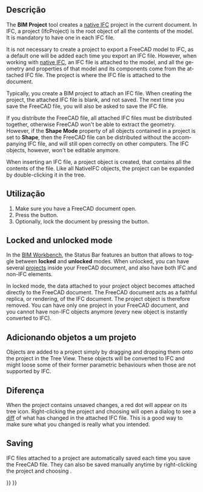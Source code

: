 <languages/>

<div lang="en" dir="ltr" class="mw-content-ltr">
{{Docnav
|[[BIM_Sketch|Sketch]]
|[[Arch_Site|Site]]
|[[BIM_Workbench|BIM]]
|IconL=BIM_Sketch.svg
|IconR=Arch_Site.svg
|IconC=Workbench_BIM.svg
}}
</div>

<div lang="en" dir="ltr" class="mw-content-ltr">
{{GuiCommand
|Name=BIM Project
|MenuLocation=3D/BIM → Project
|Workbenches=[[BIM_Workbench|BIM]]
|Shortcut=
|SeeAlso=
}}
</div>

<span id="Description"></span>
==Descrição==

<div lang="en" dir="ltr" class="mw-content-ltr">
The '''BIM Project''' tool creates a [[Native_IFC|native IFC]] project in the current document. In IFC, a project (IfcProject) is the root object of all the contents of the model. It is mandatory to have one in each IFC file.
</div>

<div lang="en" dir="ltr" class="mw-content-ltr">
It is not necessary to create a project to export a FreeCAD model to IFC, as a default one will be added each time you export an IFC file. However, when working with [[Native_IFC|native IFC]], an IFC file is attached to the model, and all the geometry and properties of that model and its components come from the attached IFC file. The project is where the IFC file is attached to the document.
</div>

<div lang="en" dir="ltr" class="mw-content-ltr">
Typically, you create a BIM project to attach an IFC file. When creating the project, the attached IFC file is blank, and not saved. The next time you save the FreeCAD file, you will also be asked to save the IFC file.
</div>

<div lang="en" dir="ltr" class="mw-content-ltr">
If you distribute the FreeCAD file, all attached IFC files must be distributed together, otherwise FreeCAD won't be able to extract the geometry. However, if the '''Shape Mode''' property of all objects contained in a project is set to '''Shape''', then the FreeCAD file can be distributed without the accompanying IFC file, and will still open correctly on other computers. The IFC objects, however, won't be editable anymore.
</div>

<div lang="en" dir="ltr" class="mw-content-ltr">
When inserting an IFC file, a project object is created, that contains all the contents of the file. Like all NativeIFC objects, the project can be expanded by double-clicking it in the tree.
</div>

<span id="Usage"></span>
==Utilização==

<div lang="en" dir="ltr" class="mw-content-ltr">
# Make sure you have a FreeCAD document open.
# Press the {{Button|[[Image:BIM_Project.svg|16px]] [[BIM_Project|Project]]}} button.
# Optionally, lock the document by pressing the {{Button|[[Image:IFC.svg|16px]] [[NativeIFC#Locked_and_unlocked_modes|IFC Lock]]}} button.
</div>

<div lang="en" dir="ltr" class="mw-content-ltr">
==Locked and unlocked mode==
</div>

<div lang="en" dir="ltr" class="mw-content-ltr">
In the [[BIM_Workbench|BIM Workbench]], the Status Bar features an {{Button|[[Image:IFC.svg|16px]] [[NativeIFC#Locked_and_unlocked_modes|IFC Lock]]}} button that allows to toggle between '''locked''' and '''unlocked''' modes. When unlocked, you can have several [[BIM_Project|projects]] inside your FreeCAD document, and also have both IFC and non-IFC elements.
</div>

<div lang="en" dir="ltr" class="mw-content-ltr">
In locked mode, the data attached to your project object becomes attached directly to the FreeCAD document. The FreeCAD document acts as a faithful replica, or rendering, of the IFC document. The project object is therefore removed. You can have only one project in your FreeCAD document, and you cannot have non-IFC objects anymore (every new object is instantly converted to IFC).
</div>

<span id="Adding_objects_to_a_project"></span>
==Adicionando objetos a um projeto==

<div lang="en" dir="ltr" class="mw-content-ltr">
Objects are added to a project simply by dragging and dropping them onto the project in the Tree View. These objects will be converted to IFC and might loose some of their former parametric behaviours when those are not supported by IFC.
</div>

<span id="Diff"></span>
==Diferença==

<div lang="en" dir="ltr" class="mw-content-ltr">
When the project contains unsaved changes, a red dot will appear on its tree icon. Right-clicking the project and choosing {{MenuCommand|IFC → View Diff}} will open a dialog to see a [https://en.wikipedia.org/wiki/Diff diff] of what has changed in the attached IFC file. This is a good way to make sure what you changed is really what you intended.
</div>

<div lang="en" dir="ltr" class="mw-content-ltr">
==Saving==
</div>

<div lang="en" dir="ltr" class="mw-content-ltr">
IFC files attached to a project are automatically saved each time you save the FreeCAD file. They can also be saved manually anytime by right-clicking the project and choosing {{MenuCommand|IFC → Save IFC File As…}}.
</div>


<div lang="en" dir="ltr" class="mw-content-ltr">
{{Docnav
|[[BIM_Sketch|Sketch]]
|[[Arch_Site|Site]]
|[[BIM_Workbench|BIM]]
|IconL=BIM_Sketch.svg
|IconR=Arch_Site.svg
|IconC=Workbench_BIM.svg
}}
</div>

{{BIM_Tools_navi{{#translation:}}}}
{{Userdocnavi{{#translation:}}}}